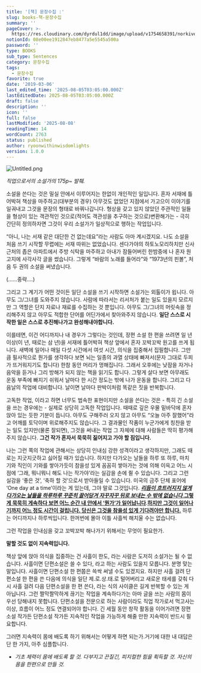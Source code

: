 ```yaml
---
title: '[책] 문장수집 :'
slug: books-책-문장수집
summary: ''
pageCover: >-
  https://res.cloudinary.com/dyrdul1dd/image/upload/v1754658391/norkive-notion-images/1754658389425-Read.jpg
notionId: 08e00ee1912847eb8477a5e5545a500a
password: ''
type: BOOKS
sub_type: Sentences
category: 문장수집
tags:
  - 문장수집
favorite: true
date: '2019-03-06'
last_edited_time: '2025-08-05T03:05:00.000Z'
lastEditedDate: 2025-08-05T03:05:00.000Z
draft: false
description: ''
icon: ''
full: false
lastModified: '2025-08-08'
readingTime: 14
wordCount: 2763
status: published
author: ryoonwithinwisdomlights
version: 1.0.0
---
```


![Untitled.png](https://res.cloudinary.com/dyrdul1dd/image/upload/v1754658404/norkive-notion-images/1754658402750-Untitled.png)


_직업으로서의 소설가의 175p~ 발췌._



소설을 쓴다는 것은 밀실 안에서 이루어지는 한없이 개인적인 일입니다. 혼자 서재에 틀어박혀 책상을 마주하고(대부분의 경우) 아무것도 없었던 지점에서 가고으이 이야기를 일궈내고 그것을 문장의 형태로 바꿔나갑니다. 형상을 갖고 있지 않았던 주관적인 일들을 형상이 있는 객관적인 것으로(적어도 객관성을 추구하는 것으로)변환해가는 - 극히 간단히 정의하자면 그것이 우리 소설가가 일상적으로 행하는 작업입니다.


“아니, 나는 서재 같은 대단한 건 없는데요”라는 사람도 아마 계시겠지요. 나도 소설을 처음 쓰기 시작할 무렵에는 서재 따위는 없었습니다. 센다가야의 하토노모리하치만 신사 근처의 좁은 아파트에서 주방 식탁을 마주하고 아내가 잠들어버린 한밤중에 나 혼자 원고지에 사각사각 글을 썼습니다. 그렇게 “바람의 노래를 들어라”와 “1973년의 핀볼”, 처음 두 권의 소설을 써냈습니다.


(……중략….)


그리고 그 계기가 어떤 것이든 일단 소설을 쓰기 시작하면 소설가는 외톨이가 욉니다. 아무도 그/그녀를 도와주지 않습니다. 사람에 따라서는 리서처가 붙는 일도 있을지 모르지만 그 역할은 단지 자료나 재료를 수집하는 것 뿐입니다. 아무도 그/그녀의 머릿속을 정리해주지 않고 아무도 적합한 단어를 어딘가에서 찾아와주지 않습니다. <strong>일단 스스로 시작한 일은 스스로 추진해나가고 완성해내야합니다.</strong>


이를테면, 이건 어디까지나 내 경우가 그렇다는 것인데, 장편 소설 한 편을 쓰려면 일 년 이상(이 년, 때로는 삼 년)을 서재에 틀어박혀 책상 앞에서 혼자 꼬박꼬박 원고를 쓰게 됩니다. 새벽에 일어나 매일 다섯 시간에서 여섯 시간, 의식을 집중해서 집필합니다. 그만큼 필사적으로 뭔가를 생각하다 보면 뇌는 일종의 과열 상태에 빠져서(문자 그대로 두피가 뜨거워지기도 합니다) 한참 동안 머리가 멍해집니다. 그래서 오후에는 낮잠을 자거나 음악을 듣거나 그리 방해가 되지 않는 책을 읽기도 합니다. 그렇게 살다 보면 아무래도 운동 부족에 빠지기 쉬워서 날마다 한 시간 정도는 밖에 나가 운동을 합니다. 그리고 다음날의 작업에 대비합니다. 날이면 날마다 판박이처럼 똑같은 짓을 반복합니다.


고독한 작업, 이라고 하면 너무도 범속한 표현이지만 소설을 쓴다는 것은 - 특히 긴 소설을 쓰는 경우에는 - 실제로 상당히 고독한 작업입니다. 때때로 깊은 우물 밑바닥에 혼자 앉아 있는 듯한 기분이 듭니다. 아무도 구해주러 오지 않고 아무도 “오늘 아주 잘했어”라고 어깨를 토닥이며 위로해주지도 않습니다. 그 결과물인 작품이 누군가에게 칭찬을 받는 일도 있지만(물론 잘되면), 그것을 써내는 작업 그 자체에 대해 사람들은 딱히 평가해주지 않습니다. <strong>그건 작가 혼자서 묵묵히 짊어지고 가야 할 짐입니다.</strong>


나는 그런 쪽의 작업에 관해서는 상당히 인내심 강한 성격이라고 생각하지만, 그래도 때로는 지긋지긋하고 싫어질 때가 있습니다. 하지만 다가오는 날들을 하루 또 하루, 마치 기와 직인이 기와를 쌓아가듯이 참을성 있게 꼼꼼히 쌓아가는 것에 의해 이윽고 어느 시점에 ‘그래, 뭐니뭐니 해도 나는 작가야’라는 실감을 손에 쥘 수 있습니다. 그리고 그런 실감을 ‘좋은 것’, ‘축하 할 것’으로서 받아들일 수 있습니다. 미국의 금주 단체 표어에 ‘One day at a time’이라는 게 있는데, 그야 말로 그것입니다. <u>_<strong>리듬이 흐트러지지 않게 다가오는 날들을 하루하루 꾸준히 끌어당겨 자꾸자꾸 뒤로 보내는 수 밖에 없습니다</strong>_</u><u>.</u><u><strong>그렇게 묵묵히 게속하다 보면 어느 순간 내 안에서 ‘뭔가’가 일어납니다</strong></u>.<u><strong>하지만 그것이 일어나기까지 어느 정도 시간이 걸립니다. 당신은 그것을 참을성 있게 기다려야만 합니다.</strong></u> 하루는 어디까지나 하루씩입니다. 한꺼번에 몰아 이틀 사흘씩 해치울 수는 없습니다.


그런 작업을 인내심을 갖고 꼬박꼬박 해나가기 위해서는 무엇이 필요한가.


<strong>말할 것도 없이 지속력입니다.</strong>


책상 앞에 앉아 의식을 집중하는 건 사흘이 한도, 라는 사람은 도저히 소설가는 될 수 없습니다. 사흘이면 단편소설은 쓸 수 있다, 라고 하는 사람도 있을지 모릅니다. 분명 맞는 말입니다. 사흘이면 단편소설 한 편쯤은 쓱싹 써낼 수도 있겠지요. 하지만 사흘 걸려 단편소설 한 편을 쓴 다음에 의식을 일단 제.로.상.태.로 털어버리고 새로운 태세를 갖춰 다시 사흘 걸려 다음 단편소설을 한 편 쓴다, 라는 식의 사이클은 길게 반복할 수 있는 게 아닙니다. 그런 짤막짤막하게 끊기는 작업을 계속하다가는 아마 글을 쓰는 사람의 몸이 우선 당해내지 못합니다. 단편소설을 전문으로 하는 사람이라도 직업 작가로서 먹고사는 이상, 흐름이 어느 정도 연결되어야 합니다. 긴 세월 동안 창작 활동을 이어가려면 장편소설 작가든 단편소설 작가든 지속적인 작업을 가능하게 해줄 만한 지속력이 반드시 필요합니다.


그러면 지속력이 몸에 배도록 하기 위해서는 어떻게 하면 되는가.거기에 대한 내 대답은 단 한 가지, 아주 심플합니다.
 - _기초 체력이 몸에 배도록 할 것. 다부지고 끈질긴, 피지컬한 힘을 획득할 것. 자신의 몸을 한편으로 만들 것._


